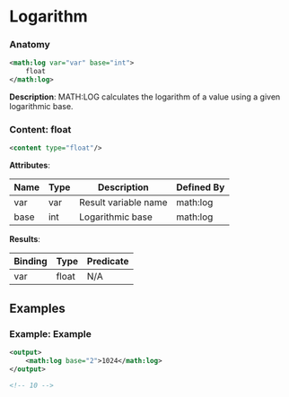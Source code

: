 # Logarithm

### Anatomy

```xml
<math:log var="var" base="int">
    float
</math:log>
```

 **Description**:
 MATH:LOG calculates the logarithm of a value using a given logarithmic base.

### Content: float

```xml
<content type="float"/>
```

**Attributes**:

| Name | Type | Description | Defined By |
| ---- | ---- | ----------- | ---------- |
| var | var | Result variable name | math:log |
| base | int | Logarithmic base | math:log |


**Results**:

| Binding | Type | Predicate |
| ------- | ---- | --------- |
| var | float | N/A |


## Examples

### Example: Example

```xml
<output>
	<math:log base="2">1024</math:log>
</output>

<!-- 10 -->
```

